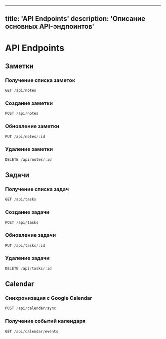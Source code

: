
---
title: 'API Endpoints'
description: 'Описание основных API-эндпоинтов'
---

# API Endpoints

## Заметки

### Получение списка заметок
```typescript
GET /api/notes
```

### Создание заметки
```typescript
POST /api/notes
```

### Обновление заметки
```typescript
PUT /api/notes/:id
```

### Удаление заметки
```typescript
DELETE /api/notes/:id
```

## Задачи

### Получение списка задач
```typescript
GET /api/tasks
```

### Создание задачи
```typescript
POST /api/tasks
```

### Обновление задачи
```typescript
PUT /api/tasks/:id
```

### Удаление задачи
```typescript
DELETE /api/tasks/:id
```

## Calendar

### Синхронизация с Google Calendar
```typescript
POST /api/calendar/sync
```

### Получение событий календаря
```typescript
GET /api/calendar/events
```
